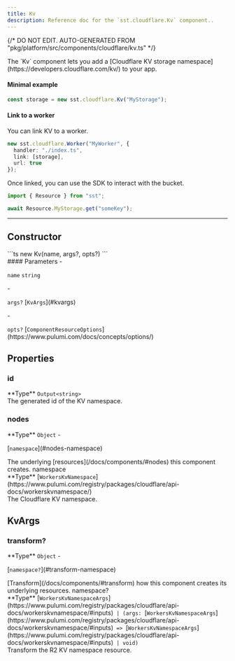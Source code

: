 ```yaml
---
title: Kv
description: Reference doc for the `sst.cloudflare.Kv` component..
---
```


{/* DO NOT EDIT. AUTO-GENERATED FROM "pkg/platform/src/components/cloudflare/kv.ts" */}


<div class="tsdoc">

<Section type="about">
The `Kv` component lets you add a [Cloudflare KV storage namespace](https://developers.cloudflare.com/kv/) to
your app.

#### Minimal example

```ts
const storage = new sst.cloudflare.Kv("MyStorage");
```

#### Link to a worker

You can link KV to a worker.

```ts {3}
new sst.cloudflare.Worker("MyWorker", {
  handler: "./index.ts",
  link: [storage],
  url: true
});
```

Once linked, you can use the SDK to interact with the bucket.

```ts title="index.ts" {3}
import { Resource } from "sst";

await Resource.MyStorage.get("someKey");
```
</Section>

---

## Constructor

<Segment>
<Section type="signature">
```ts
new Kv(name, args?, opts?)
```
</Section>

<Section type="parameters">
#### Parameters
- <p><code class="key">name</code> <code class="primitive">string</code></p>
- <p><code class="key">args?</code> [<code class="type">KvArgs</code>](#kvargs)</p>
- <p><code class="key">opts?</code> [<code class="type">ComponentResourceOptions</code>](https://www.pulumi.com/docs/concepts/options/)</p>
</Section>
</Segment>

## Properties

### id
<Segment>
<Section type="parameters">
<InlineSection>
**Type** <code class="primitive">Output</code><code class="symbol">&lt;</code><code class="primitive">string</code><code class="symbol">&gt;</code>
</InlineSection>
</Section>
The generated id of the KV namespace.
</Segment>

### nodes
<Segment>
<Section type="parameters">
<InlineSection>
**Type** <code class="primitive">Object</code>
</InlineSection>
- <p>[<code class="key">namespace</code>](#nodes-namespace)</p>
</Section>
The underlying [resources](/docs/components/#nodes) this component creates.
</Segment>
<NestedTitle id="nodes-namespace" Tag="h4" parent="nodes.">namespace</NestedTitle>
<Segment>
<Section type="parameters">
<InlineSection>
**Type** [<code class="type">WorkersKvNamespace</code>](https://www.pulumi.com/registry/packages/cloudflare/api-docs/workerskvnamespace/)
</InlineSection>
</Section>
The Cloudflare KV namespace.
</Segment>

## KvArgs
### transform?
<Segment>
<Section type="parameters">
<InlineSection>
**Type** <code class="primitive">Object</code>
</InlineSection>
- <p>[<code class="key">namespace?</code>](#transform-namespace)</p>
</Section>
[Transform](/docs/components/#transform) how this component creates its underlying
resources.

</Segment>
<NestedTitle id="transform-namespace" Tag="h4" parent="transform.">namespace?</NestedTitle>
<Segment>
<Section type="parameters">
<InlineSection>
**Type** [<code class="type">WorkersKvNamespaceArgs</code>](https://www.pulumi.com/registry/packages/cloudflare/api-docs/workerskvnamespace/#inputs)<code class="symbol"> | </code><code class="symbol">(</code><code class="primitive">args</code><code class="symbol">: </code>[<code class="type">WorkersKvNamespaceArgs</code>](https://www.pulumi.com/registry/packages/cloudflare/api-docs/workerskvnamespace/#inputs)<code class="symbol"> => </code>[<code class="type">WorkersKvNamespaceArgs</code>](https://www.pulumi.com/registry/packages/cloudflare/api-docs/workerskvnamespace/#inputs)<code class="symbol"> | </code><code class="primitive">void</code><code class="symbol">)</code>
</InlineSection>
</Section>
Transform the R2 KV namespace resource.

</Segment>
</div>